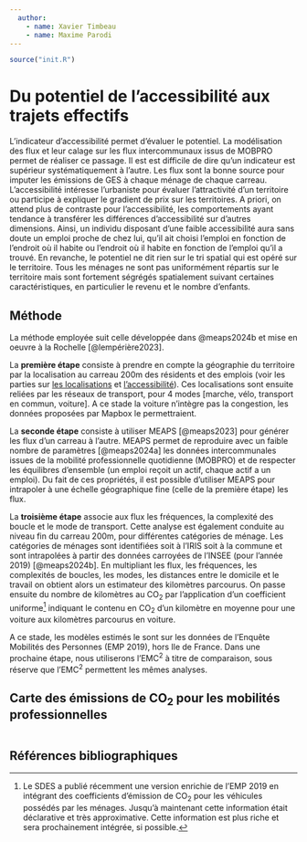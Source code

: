 ```yaml
---
  author:
    - name: Xavier Timbeau
    - name: Maxime Parodi
---
```



```r
source("init.R")
```

# Du potentiel de l'accessibilité aux trajets effectifs

L'indicateur d'accessibilité permet d'évaluer le potentiel. La modélisation des flux et leur calage sur les flux intercommunaux issus de MOBPRO permet de réaliser ce passage. Il est est difficile de dire qu'un indicateur est supérieur systématiquement à l'autre. Les flux sont la bonne source pour imputer les émissions de GES à chaque ménage de chaque carreau. L'accessibilité intéresse l'urbaniste pour évaluer l'attractivité d'un territoire ou participe à expliquer le gradient de prix sur les territoires. A priori, on attend plus de contraste pour l'accessibilité, les comportements ayant tendance à transférer les différences d'accessibilité sur d'autres dimensions. Ainsi, un individu disposant d'une faible accessibilité aura sans doute un emploi proche de chez lui, qu'il ait choisi l'emploi en fonction de l'endroit où il habite ou l'endroit où il habite en fonction de l'emploi qu'il a trouvé. En revanche, le potentiel ne dit rien sur le tri spatial qui est opéré sur le territoire. Tous les ménages ne sont pas uniformément répartis sur le territoire mais sont fortement ségrégés spatialement suivant certaines caractéristiques, en particulier le revenu et le nombre d'enfants.

## Méthode

La méthode employée suit celle développée dans @meaps2024b et mise en oeuvre à la Rochelle [@lempérière2023].

La **première étape** consiste à prendre en compte la géographie du territoire par la localisation au carreau 200m des résidents et des emplois (voir les parties sur [les localisations](localisations.qmd) et [l'accessibilité](accessibilites.qmd)). Ces localisations sont ensuite reliées par les réseaux de transport, pour 4 modes \[marche, vélo, transport en commun, voiture\]. A ce stade la voiture n'intègre pas la congestion, les données proposées par Mapbox le permettraient.

La **seconde étape** consiste à utiliser MEAPS [@meaps2023] pour générer les flux d'un carreau à l'autre. MEAPS permet de reproduire avec un faible nombre de paramètres [@meaps2024a] les données intercommunales issues de la mobilité professionnelle quotidienne (MOBPRO) et de respecter les équilibres d'ensemble (un emploi reçoit un actif, chaque actif a un emploi). Du fait de ces propriétés, il est possible d'utiliser MEAPS pour intrapoler à une échelle géographique fine (celle de la première étape) les flux.

La **troisième étape** associe aux flux les fréquences, la complexité des boucle et le mode de transport. Cette analyse est également conduite au niveau fin du carreau 200m, pour différentes catégories de ménage. Les catégories de ménages sont identifiées soit à l'IRIS soit à la commune et sont intrapolées à partir des données carroyées de l'INSEE (pour l'année 2019) [@meaps2024b]. En multipliant les flux, les fréquences, les complexités de boucles, les modes, les distances entre le domicile et le travail on obtient alors un estimateur des kilomètres parcourus. On passe ensuite du nombre de kilomètres au CO~2~ par l'application d'un coefficient uniforme[^trajets-1] indiquant le contenu en CO~2~ d'un kilomètre en moyenne pour une voiture aux kilomètres parcourus en voiture.

[^trajets-1]: Le SDES a publié récemment une version enrichie de l'EMP 2019 en intégrant des coefficients d'émission de CO~2~ pour les véhicules possédés par les ménages. Jusqu'à maintenant cette information était déclarative et très approximative. Cette information est plus riche et sera prochainement intégrée, si possible.

A ce stade, les modèles estimés le sont sur les données de l'Enquête Mobilités des Personnes (EMP 2019), hors Ile de France. Dans une prochaine étape, nous utiliserons l'EMC^2^ à titre de comparaison, sous réserve que l'EMC^2^ permettent les mêmes analyses.

## Carte des émissions de CO~2~ pour les mobilités professionnelles

```r

```

## Références bibliographiques  {.unnumbered}

::: {#refs}
:::
